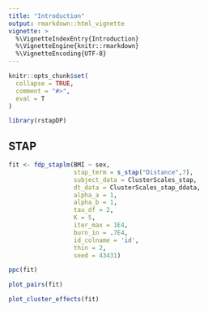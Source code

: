 ```yaml
---
title: "Introduction"
output: rmarkdown::html_vignette
vignette: >
  %\VignetteIndexEntry{Introduction}
  %\VignetteEngine{knitr::rmarkdown}
  %\VignetteEncoding{UTF-8}
---
```


```r
knitr::opts_chunk$set(
  collapse = TRUE,
  comment = "#>",
  eval = T
)
```

```r
library(rstapDP)
```

## STAP


```r
fit <- fdp_staplm(BMI ~ sex,
                  stap_term = s_stap("Distance",7),
                  subject_data = ClusterScales_stap,
                  dt_data = ClusterScales_stap_ddata,
                  alpha_a = 1, 
                  alpha_b = 1,
                  tau_df = 2,
                  K = 5,
                  iter_max = 1E4,
                  burn_in = .7E4,
                  id_colname = 'id',
                  thin = 2,
                  seed = 43431)
```


```r
ppc(fit)
```


```r
plot_pairs(fit)
```


```r
plot_cluster_effects(fit)
```


